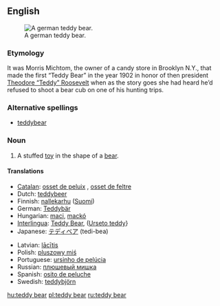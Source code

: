 ==English==
[[Image:Teddy bear 27.jpg|thumb|right|A german teddy bear.]]
===Etymology===
It was Morris Michtom, the owner of a candy store in Brooklyn N.Y., that made the first “Teddy Bear” in the year 1902 in honor of then president [[w:Theodore Roosevelt|Theodore “Teddy” Roosevelt]] when as the story goes she had heard he’d refused to shoot a bear cub on one of his hunting trips.

===Alternative spellings===
*[[teddybear]]

===Noun===
{{en-noun|sg=[[teddy]] [[bear]]}}

# A stuffed [[toy]] in the shape of a [[bear]].

====Translations====
{{trans-top|A stuffed toy bear.}}
*[[Catalan]]: [[osset de peluix]] {{m}}, [[osset de feltre]] {{m}}
*Dutch: [[teddybeer]] {{m}}
*Finnish: [[nallekarhu]] ([[:fi:nallekarhu|Suomi]])
*German: [[Teddybär]] {{m}}
*Hungarian: [[maci]], [[mackó]]
*[[Interlingua]]: [[Teddy Bear]], ([[Urseto teddy]]}
*Japanese: [[テディベア]] (tedi-bea)
{{trans-mid}}
*Latvian: [[lācītis]]
*Polish: [[pluszowy miś]]
*Portuguese: [[ursinho de pelúcia]]
*Russian: [[плюшевый мишка]] {{m}}
*Spanish: [[osito de peluche]] {{m}}
*Swedish: [[teddybjörn]] {{c}}
{{trans-bottom}}

[[hu:teddy bear]]
[[pl:teddy bear]]
[[ru:teddy bear]]